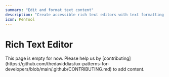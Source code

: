 ```yaml
---
summary: "Edit and format text content"
description: "Create accessible rich text editors with text formatting tools and keyboard shortcuts."
icon: PenTool
---
```



# Rich Text Editor

<Callout type="warning">
  This page is empty for now. Please help us by
  [contributing](https://github.com/thedaviddias/ux-patterns-for-developers/blob/main/.github/CONTRIBUTING.md)
  to add content.
</Callout>
